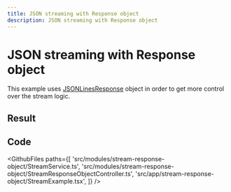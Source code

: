 ```yaml
---
title: JSON streaming with Response object
description: JSON streaming with Response object
---
```



# JSON streaming with Response object

This example uses [JSONLinesResponse](https://vovk.dev/controller/streaming#streamresponse-class) object in order to get more control over the stream logic.

## Result

<Example>
  <StreamExample />
</Example>

## Code

<GithubFiles
  paths={[
    'src/modules/stream-response-object/StreamService.ts',
    'src/modules/stream-response-object/StreamResponseObjectController.ts',
    'src/app/stream-response-object/StreamExample.tsx',
  ]}
/>
